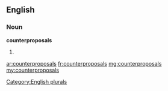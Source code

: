 ==English==

===Noun===
'''counterproposals'''

# {{plural of|[[counterproposal]]}}

[[Category:English plurals]]

[[ar:counterproposals]]
[[fr:counterproposals]]
[[mg:counterproposals]]
[[my:counterproposals]]